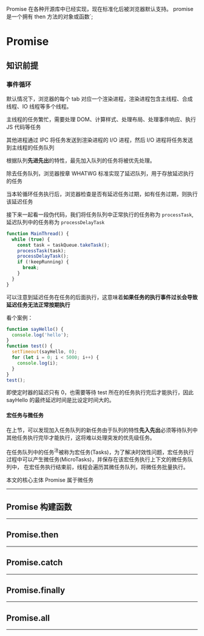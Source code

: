 Promise 在各种开源库中已经实现，现在标准化后被浏览器默认支持。
promise 是一个拥有 then 方法的对象或函数`;

# Promise

## 知识前提

### 事件循环

默认情况下，浏览器的每个 tab 对应一个渲染进程，渲染进程包含主线程、合成线程、IO 线程等多个线程。

主线程的任务繁忙，需要处理 DOM、计算样式、处理布局、处理事件响应、执行 JS 代码等任务

其他进程通过 IPC 将任务发送到渲染进程的 I/O 进程，然后 I/O 进程将任务发送到主线程的任务队列

根据队列**先进先出**的特性，最先加入队列的任务将被优先处理。

除去任务队列，浏览器按章 WHATWG 标准实现了延迟队列，用于存放延迟执行的任务

当本轮循环任务执行后，浏览器检查是否有延迟任务过期，如有任务过期，则执行该延迟任务

接下来一起看一段伪代码，我们将任务队列中正常执行的任务称为 `processTask`, 延迟队列中的任务称为 `processDelayTask`

```js
function MainThread() {
  while (true) {
    const task = taskQueue.takeTask();
    processTask(task);
    processDelayTask();
    if (!keepRunning) {
      break;
    }
  }
}
```

可以注意到延迟任务在任务的后面执行，这意味着**如果任务的执行事件过长会导致延迟任务无法正常按期执行**

看个案例：

```js
function sayHello() {
  console.log('hello');
}
function test() {
  setTimeout(sayHello, 0);
  for (let i = 0; i < 5000; i++) {
    console.log(i);
  }
}
test();
```

即使定时器的延迟只有 0，也需要等待 test 所在的任务执行完后才能执行，因此 sayHello 的最终延迟时间是比设定时间大的。

#### 宏任务与微任务

在上节，可以发现加入任务队列的新任务由于队列的特性**先入先出**必须等待队列中其他任务执行完毕才能执行，这将难以处理突发的优先级任务。

在任务队列中的任务<Sup title="任务与延迟任务">注</Sup>被称为宏任务(Tasks)，为了解决时效性问题，宏任务执行过程中可以产生微任务(MicroTasks)，并保存在该宏任务执行上下文的微任务队列中，
在宏任务执行结束前，线程会遍历其微任务队列，将微任务批量执行。

本文的核心主体 Promise 属于微任务

---

## Promise 构建函数

---

## Promise.then

---

## Promise.catch

---

## Promise.finally

---

## Promise.all

---
